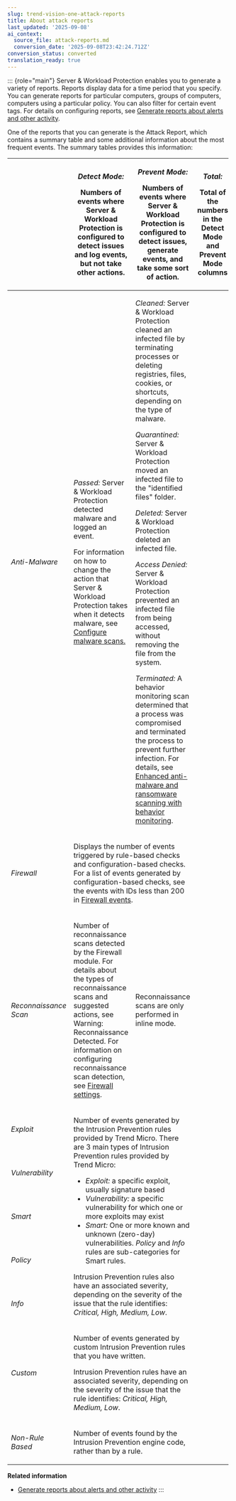 ```yaml
---
slug: trend-vision-one-attack-reports
title: About attack reports
last_updated: '2025-09-08'
ai_context:
  source_file: attack-reports.md
  conversion_date: '2025-09-08T23:42:24.712Z'
conversion_status: converted
translation_ready: true
---
```


::: {role="main"}
Server & Workload Protection enables you to generate a variety of reports. Reports display data for a time period that you specify. You can generate reports for particular computers, groups of computers, computers using a particular policy. You can also filter for certain event tags. For details on configuring reports, see [Generate reports about alerts and other activity](reports-alerts--activity.mdx).

One of the reports that you can generate is the Attack Report, which contains a summary table and some additional information about the most frequent events. The summary tables provides this information:

<table style="width:99%;">
<colgroup>
<col style="width: 11%" />
<col style="width: 33%" />
<col style="width: 33%" />
<col style="width: 11%" />
<col style="width: 11%" />
</colgroup>
<thead>
<tr>
<th></th>
<th><p><em>Detect Mode:</em></p>
<p>Numbers of events where Server &amp; Workload Protection is configured to detect issues and log events, but not take other actions.</p></th>
<th><p><em>Prevent Mode:</em></p>
<p>Numbers of events where Server &amp; Workload Protection is configured to detect issues, generate events, and take some sort of action.</p></th>
<th><p><em>Total:</em></p>
<p>Total of the numbers in the Detect Mode and Prevent Mode columns</p></th>
<th><p><em>Ratio:</em></p>
<p>Percentage of events prevented compared to total number detected</p></th>
</tr>
</thead>
<tbody>
<tr>
<td><p><em>Anti-Malware</em></p></td>
<td><p><em>Passed:</em> Server &amp; Workload Protection detected malware and logged an event.</p>
<p>For information on how to change the action that Server &amp; Workload Protection takes when it detects malware, see <a href="trend-vision-one-configure-malware-scans">Configure malware scans.</a></p></td>
<td><p><em>Cleaned:</em> Server &amp; Workload Protection cleaned an infected file by terminating processes or deleting registries, files, cookies, or shortcuts, depending on the type of malware.</p>
<p><em>Quarantined:</em> Server &amp; Workload Protection moved an infected file to the "identified files" folder.</p>
<p><em>Deleted:</em> Server &amp; Workload Protection deleted an infected file.</p>
<p><em>Access Denied:</em> Server &amp; Workload Protection prevented an infected file from being accessed, without removing the file from the system.</p>
<p><em>Terminated:</em> A behavior monitoring scan determined that a process was compromised and terminated the process to prevent further infection. For details, see <a href="trend-vision-one-ransomware-behavior-monitoring">Enhanced anti-malware and ransomware scanning with behavior monitoring</a>.</p></td>
<td></td>
<td></td>
</tr>
<tr>
<td><p><em>Firewall</em></p></td>
<td colspan="2"><p>Displays the number of events triggered by rule-based checks and configuration-based checks. For a list of events generated by configuration-based checks, see the events with IDs less than 200 in <a href="trend-vision-one-firewall-events">Firewall events</a>.</p></td>
<td></td>
<td> </td>
</tr>
<tr>
<td><p><em>Reconnaissance Scan</em></p></td>
<td><p>Number of reconnaissance scans detected by the Firewall module. For details about the types of reconnaissance scans and suggested actions, see Warning: Reconnaissance Detected. For information on configuring reconnaissance scan detection, see <a href="trend-vision-one-firewall-settings">Firewall settings</a>.</p></td>
<td><p>Reconnaissance scans are only performed in inline mode.</p></td>
<td></td>
<td></td>
</tr>
<tr>
<td><p><em>Exploit</em></p></td>
<td colspan="2" rowspan="5"><p>Number of events generated by the Intrusion Prevention rules provided by Trend Micro. There are 3 main types of Intrusion Prevention rules provided by Trend Micro:</p>
<ul>
<li><em>Exploit:</em> a specific exploit, usually signature based</li>
<li><em>Vulnerability:</em> a specific vulnerability for which one or more exploits may exist</li>
<li><em>Smart:</em> One or more known and unknown (zero-day) vulnerabilities. <em>Policy</em> and <em>Info</em> rules are sub-categories for Smart rules.</li>
</ul>
<p>Intrusion Prevention rules also have an associated severity, depending on the severity of the issue that the rule identifies: <em>Critical, High, Medium, Low</em>.</p></td>
<td></td>
<td> </td>
</tr>
<tr>
<td><p><em>Vulnerability</em></p></td>
<td></td>
<td> </td>
</tr>
<tr>
<td><p><em>Smart</em></p></td>
<td></td>
<td> </td>
</tr>
<tr>
<td><p><em>Policy</em></p></td>
<td></td>
<td> </td>
</tr>
<tr>
<td><p><em>Info</em></p></td>
<td></td>
<td> </td>
</tr>
<tr>
<td><p><em>Custom</em></p></td>
<td colspan="2"><p>Number of events generated by custom Intrusion Prevention rules that you have written.</p>
<p>Intrusion Prevention rules have an associated severity, depending on the severity of the issue that the rule identifies: <em>Critical, High, Medium, Low</em>.</p></td>
<td></td>
<td> </td>
</tr>
<tr>
<td><p><em>Non-Rule Based</em></p></td>
<td colspan="2"><p>Number of events found by the Intrusion Prevention engine code, rather than by a rule.</p></td>
<td></td>
<td> </td>
</tr>
</tbody>
</table>

**Related information**

- [Generate reports about alerts and other activity](reports-alerts--activity.mdx)
:::

